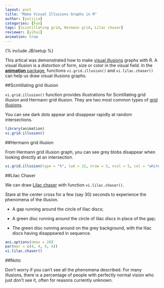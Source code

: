 ```yaml
---
layout: post
title: "Make Visual Illusions Graphs in R"
author: [yulijia]
categories: [Fun]
tags: [Scintillating grid, Hermann grid, Lilac chaser]
reviewer: [yihui]
animation: true
---
```

{% include JB/setup %}

This artical was demonstrated how to make [visual illusions](http://en.wikipedia.org/wiki/Optical_illusion) graphs with R. A visual illusion is a distortion of form, size or color in the visual field. In the [**animation** package](http://yihui.name/animation), functions `vi.grid.illusion()` and `vi.lilac.chaser()` can help us draw visual illusions graphs.

##Scintillating grid illusion

`vi.grid.illusion()` function provides illustrations for Scintillating grid illusion and Hermann grid illusion. They are two most common types of [grid illusions](http://en.wikipedia.org/wiki/Grid_illusion). 

You can see dark dots appear and disappear rapidly at random intersections.

```r
library(animation) 
vi.grid.illusion()
```

##Hermann grid illusion

From Hermann grid illusion graph, you can see grey blobs disappear when looking directly at an intersection.

```r
vi.grid.illusion(type = "h", lwd = 22, nrow = 5, ncol = 5, col = "white")
```

##Lilac Chaser

We can draw [Lilac chaser](http://en.wikipedia.org/wiki/Lilac_chaser) with function `vi.lilac.chaser()`.

Stare at the center cross for a few (say 30) seconds to experience the phenomena of the illusion.

- A gap running around the circle of lilac discs;

- A green disc running around the circle of lilac discs in place of the gap;

- The green disc running around on the grey background, with the lilac discs having disappeared in sequence.

```r
ani.options(nmax = 20)
par(mar = c(4, 4, 4, 4))
vi.lilac.chaser()
```

##Notic

Don’t worry if you can't see all the phenomena described. For many illusions, there is a percentage of people with perfectly normal vision who just don’t see it, often for reasons currently unknown.